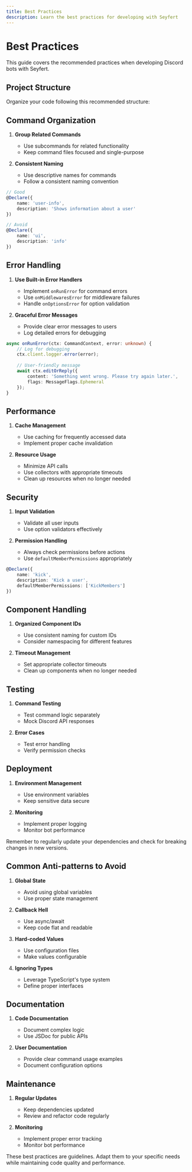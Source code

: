 ```yaml
---
title: Best Practices
description: Learn the best practices for developing with Seyfert
---
```


# Best Practices

This guide covers the recommended practices when developing Discord bots with Seyfert.

## Project Structure

Organize your code following this recommended structure:

<Files>
    <Folder name="src" defaultOpen={true}>
        <Folder name="commands" comment="Command files">
        </Folder>
        <Folder name="components" comment="Component handlers">
        </Folder>
        <Folder name="events" comment="Event handlers">
        </Folder>
        <Folder name="middleware" comment="Middleware functions">
        </Folder>
        <Folder name="utils" comment="Utility functions">
        </Folder>
        <Folder name="config" comment="Configuration files">
        </Folder>
        <File name="index.ts" comment="Entry point" />
    </Folder>
</Files>

## Command Organization

1. **Group Related Commands**
   - Use subcommands for related functionality
   - Keep command files focused and single-purpose

2. **Consistent Naming**
   - Use descriptive names for commands
   - Follow a consistent naming convention

```ts
// Good
@Declare({
    name: 'user-info',
    description: 'Shows information about a user'
})

// Avoid
@Declare({
    name: 'ui',
    description: 'info'
})
```

## Error Handling

1. **Use Built-in Error Handlers**
   - Implement `onRunError` for command errors
   - Use `onMiddlewaresError` for middleware failures
   - Handle `onOptionsError` for option validation

2. **Graceful Error Messages**
   - Provide clear error messages to users
   - Log detailed errors for debugging

```ts
async onRunError(ctx: CommandContext, error: unknown) {
    // Log for debugging
    ctx.client.logger.error(error);
    
    // User-friendly message
    await ctx.editOrReply({
        content: 'Something went wrong. Please try again later.',
        flags: MessageFlags.Ephemeral
    });
}
```

## Performance

1. **Cache Management**
   - Use caching for frequently accessed data
   - Implement proper cache invalidation

2. **Resource Usage**
   - Minimize API calls
   - Use collectors with appropriate timeouts
   - Clean up resources when no longer needed

## Security

1. **Input Validation**
   - Validate all user inputs
   - Use option validators effectively

2. **Permission Handling**
   - Always check permissions before actions
   - Use `defaultMemberPermissions` appropriately

```ts
@Declare({
    name: 'kick',
    description: 'Kick a user',
    defaultMemberPermissions: ['KickMembers']
})
```

## Component Handling

1. **Organized Component IDs**
   - Use consistent naming for custom IDs
   - Consider namespacing for different features

2. **Timeout Management**
   - Set appropriate collector timeouts
   - Clean up components when no longer needed

## Testing

1. **Command Testing**
   - Test command logic separately
   - Mock Discord API responses

2. **Error Cases**
   - Test error handling
   - Verify permission checks

## Deployment

1. **Environment Management**
   - Use environment variables
   - Keep sensitive data secure

2. **Monitoring**
   - Implement proper logging
   - Monitor bot performance

<Callout type="tip">
Remember to regularly update your dependencies and check for breaking changes in new versions.
</Callout>

## Common Anti-patterns to Avoid

1. **Global State**
   - Avoid using global variables
   - Use proper state management

2. **Callback Hell**
   - Use async/await
   - Keep code flat and readable

3. **Hard-coded Values**
   - Use configuration files
   - Make values configurable

4. **Ignoring Types**
   - Leverage TypeScript's type system
   - Define proper interfaces

## Documentation

1. **Code Documentation**
   - Document complex logic
   - Use JSDoc for public APIs

2. **User Documentation**
   - Provide clear command usage examples
   - Document configuration options

## Maintenance

1. **Regular Updates**
   - Keep dependencies updated
   - Review and refactor code regularly

2. **Monitoring**
   - Implement proper error tracking
   - Monitor bot performance

<Callout>
These best practices are guidelines. Adapt them to your specific needs while maintaining code quality and performance.
</Callout> 